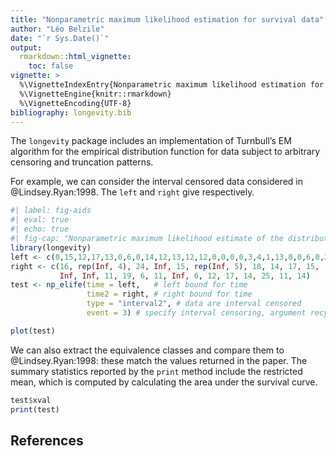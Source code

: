 ```yaml
---
title: "Nonparametric maximum likelihood estimation for survival data"
author: "Léo Belzile"
date: "`r Sys.Date()`"
output: 
  rmarkdown::html_vignette:
    toc: false
vignette: >
  %\VignetteIndexEntry{Nonparametric maximum likelihood estimation for survival data}
  %\VignetteEngine{knitr::rmarkdown}
  %\VignetteEncoding{UTF-8}
bibliography: longevity.bib
---
```


The `longevity` package includes an implementation of Turnbull's EM algorithm for the empirical distribution function for data subject to arbitrary censoring and truncation patterns.


For example, we can consider the interval censored data considered in @Lindsey.Ryan:1998. The `left` and `right` give respectively.

```r
#| label: fig-aids
#| eval: true
#| echo: true
#| fig-cap: "Nonparametric maximum likelihood estimate of the distribution function for the AIDS data"
library(longevity)
left <- c(0,15,12,17,13,0,6,0,14,12,13,12,12,0,0,0,0,3,4,1,13,0,0,6,0,2,1,0,0,2,0)
right <- c(16, rep(Inf, 4), 24, Inf, 15, rep(Inf, 5), 18, 14, 17, 15,
           Inf, Inf, 11, 19, 6, 11, Inf, 6, 12, 17, 14, 25, 11, 14)
test <- np_elife(time = left,   # left bound for time
                 time2 = right, # right bound for time
                 type = "interval2", # data are interval censored
                 event = 3) # specify interval censoring, argument recycled

plot(test)
```


We can also extract the equivalence classes and compare them to @Lindsey.Ryan:1998: these match the values returned in the paper. The summary statistics reported by the `print` method include the restricted mean, which is computed by calculating the area under the survival curve.

```r
test$xval
print(test)
```



## References

